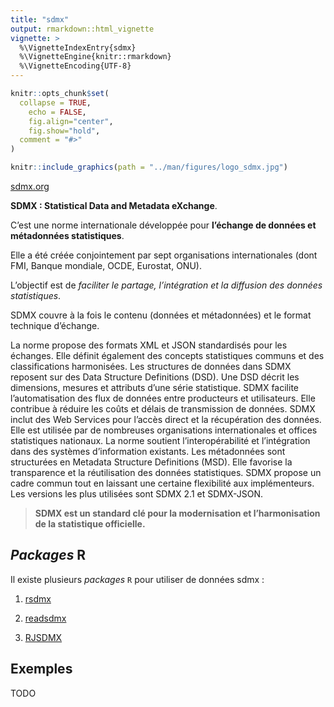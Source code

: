 ```yaml
---
title: "sdmx"
output: rmarkdown::html_vignette
vignette: >
  %\VignetteIndexEntry{sdmx}
  %\VignetteEngine{knitr::rmarkdown}
  %\VignetteEncoding{UTF-8}
---
```


```r
knitr::opts_chunk$set(
  collapse = TRUE,
	echo = FALSE,
	fig.align="center",
	fig.show="hold",
  comment = "#>"
)
```

```r
knitr::include_graphics(path = "../man/figures/logo_sdmx.jpg")
```

[sdmx.org](https://sdmx.org/)

**SDMX : Statistical Data and Metadata eXchange**.

C’est une norme internationale développée pour **l’échange de données et métadonnées statistiques**.

Elle a été créée conjointement par sept organisations internationales (dont FMI, Banque mondiale, OCDE, Eurostat, ONU).

L’objectif est de *faciliter le partage, l’intégration et la diffusion des données statistiques*.

SDMX couvre à la fois le contenu (données et métadonnées) et le format technique d’échange.

La norme propose des formats XML et JSON standardisés pour les échanges. Elle définit également des concepts statistiques communs et des classifications harmonisées. Les structures de données dans SDMX reposent sur des Data Structure Definitions (DSD). Une DSD décrit les dimensions, mesures et attributs d’une série statistique. SDMX facilite l’automatisation des flux de données entre producteurs et utilisateurs. Elle contribue à réduire les coûts et délais de transmission de données. SDMX inclut des Web Services pour l’accès direct et la récupération des données. Elle est utilisée par de nombreuses organisations internationales et offices statistiques nationaux. La norme soutient l’interopérabilité et l’intégration dans des systèmes d’information existants. Les métadonnées sont structurées en Metadata Structure Definitions (MSD). Elle favorise la transparence et la réutilisation des données statistiques. SDMX propose un cadre commun tout en laissant une certaine flexibilité aux implémenteurs. Les versions les plus utilisées sont SDMX 2.1 et SDMX-JSON. 

> **SDMX est un standard clé pour la modernisation et l’harmonisation de la statistique officielle.**

## *Packages* R

Il existe plusieurs *packages* `R` pour utiliser de données sdmx :

1. [rsdmx](https://cran.r-project.org/web/packages/rsdmx/index.html)

2. [readsdmx](https://cran.r-project.org/web/packages/readsdmx/index.html)

3. [RJSDMX](https://cran.r-project.org/web/packages/RJSDMX/index.html)

## Exemples

TODO


